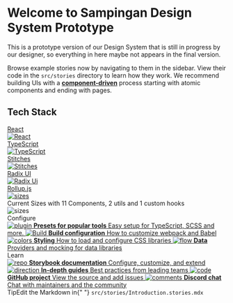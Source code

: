 
<Meta title="Getting Started/Introduction" />

<style>{`
 .subheading {
  --mediumdark: "#999999";
  font-weight: 900;
  font-size: 13px;
  color: #999;
  letter-spacing: 6px;
  line-height: 24px;
  text-transform: uppercase;
  margin-bottom: 12px;
  margin-top: 40px;
}

.link-list {
  display: grid;
  grid-template-columns: 1fr;
  grid-template-rows: 1fr 1fr;
  row-gap: 10px;
}

@media (min-width: 620px) {
  .link-list {
    row-gap: 20px;
    column-gap: 20px;
    grid-template-columns: 1fr 1fr;
  }
}

@media all and (-ms-high-contrast: none) {
  .link-list {
    display: -ms-grid;
    -ms-grid-columns: 1fr 1fr;
    -ms-grid-rows: 1fr 1fr;
  }
}
.tech-stack-container {
  display: flex;
  flex-wrap: wrap;
  justify-content: center;
  align-items: center;
}
.tech-stack-container section {
  margin: 0 5px;
}
.tech-stack {
  width: 200px;
  height: auto;
  object-fit:contain;
}

.link-item {
  display: block;
  padding: 20px 30px 20px 15px;
  border: 1px solid #00000010;
  border-radius: 5px;
  transition: background 150ms ease-out, border 150ms ease-out,
    transform 150ms ease-out;
  color: #333333;
  display: flex;
  align-items: flex-start;
}

.link-item:hover {
  border-color: #1ea7fd50;
  transform: translate3d(0, -3px, 0);
  box-shadow: rgba(0, 0, 0, 0.08) 0 3px 10px 0;
}

.link-item:active {
  border-color: #1ea7fd;
  transform: translate3d(0, 0, 0);
}

.link-item strong {
  font-weight: 700;
  display: block;
  margin-bottom: 2px;
}

.link-item img {
  height: 40px;
  width: 40px;
  margin-right: 15px;
  flex: none;
}

.link-item span {
  font-size: 14px;
  line-height: 20px;
}

.tip {
  display: inline-block;
  border-radius: 1em;
  font-size: 11px;
  line-height: 12px;
  font-weight: 700;
  background: #e7fdd8;
  color: #66bf3c;
  padding: 4px 12px;
  margin-right: 10px;
  vertical-align: top;
}

.tip-wrapper {
  font-size: 13px;
  line-height: 20px;
  margin-top: 40px;
  margin-bottom: 40px;
}

.tip-wrapper code {
  font-size: 12px;
  display: inline-block;
}

`}</style>

# Welcome to Sampingan Design System Prototype

This is a prototype version of our Design System that is still in progress by our designer, so everything in here maybe not appears in the final version.

Browse example stories now by navigating to them in the sidebar.
View their code in the `src/stories` directory to learn how they work.
We recommend building UIs with a [**component-driven**](https://componentdriven.org) process starting with atomic components and ending with pages.

## Tech Stack

<div className="tech-stack-container">
  <section>
    <a href="https://reactjs.org" target="_blank" rel="noopener noreferrer">
      <div className="subheading">React</div>
      <img
        className="tech-stack"
        src="https://ms314006.github.io/static/b7a8f321b0bbc07ca9b9d22a7a505ed5/97b31/React.jpg"
        alt="React"
      />
    </a>
  </section>
  <section>
    <a
      href="https://www.typescriptlang.org"
      target="_blank"
      rel="noopener noreferrer"
    >
      <div className="subheading">TypeScript</div>
      <img
        className="tech-stack"
        src="https://encrypted-tbn0.gstatic.com/images?q=tbn:ANd9GcT7nRCQkz-T3MShDtx3Tk5mEKqIMzr4tteXK2FDCCrtH_rw0BOFGlkuc5bcNYHsa3HIWUs&usqp=CAU"
        alt="TypeScript"
      />
    </a>
  </section>
  <section>
    <a href="https://stitches.dev" target="_blank" rel="noopener noreferrer">
      <div className="subheading">Stitches</div>
      <img
        className="tech-stack"
        src="https://user-images.githubusercontent.com/372831/112011920-03e21400-8b29-11eb-9c9a-4e14d5a1f575.png"
        alt="Stitches"
      />
    </a>
  </section>
  <section>
    <a href="https://stitches.dev" target="_blank" rel="noopener noreferrer">
      <div className="subheading">Radix UI</div>
      <img
        className="tech-stack"
        src="https://repository-images.githubusercontent.com/273499522/8ab2ae00-3f88-11eb-9d12-b77ddf7934c7"
        alt="Radix Ui"
      />
    </a>
  </section>
  <section>
    <a
      href="https://rollupjs.org/guide/en/"
      target="_blank"
      rel="noopener noreferrer"
    >
      <div className="subheading">Rollup.js</div>
      <img
        className="tech-stack"
        src="https://rollupjs.org/images/twitter-card.jpg"
        alt="sizes"
      />
    </a>
  </section>
</div>

<div>
  <div className="subheading">Current Sizes with 11 Components, 2 utils and 1 custom hooks</div>
  <img
    src="https://github.com/excalibur995/sampingan-ui-stitches/blob/main/src/static/assets/images/size-limit.png?raw=true"
    alt="sizes"
  />
</div>

<div className="subheading">Configure</div>

<div className="link-list">
  <a
    className="link-item"
    href="https://storybook.js.org/docs/react/addons/addon-types"
    target="_blank"
  >
    <img src={Plugin} alt="plugin" />
    <span>
      <strong>Presets for popular tools</strong>
      Easy setup for TypeScript, SCSS and more.
    </span>
  </a>
  <a
    className="link-item"
    href="https://storybook.js.org/docs/react/configure/webpack"
    target="_blank"
  >
    <img src={StackAlt} alt="Build" />
    <span>
      <strong>Build configuration</strong>
      How to customize webpack and Babel
    </span>
  </a>
  <a
    className="link-item"
    href="https://storybook.js.org/docs/react/configure/styling-and-css"
    target="_blank"
  >
    <img src={Colors} alt="colors" />
    <span>
      <strong>Styling</strong>
      How to load and configure CSS libraries
    </span>
  </a>
  <a
    className="link-item"
    href="https://storybook.js.org/docs/react/get-started/setup#configure-storybook-for-your-stack"
    target="_blank"
  >
    <img src={Flow} alt="flow" />
    <span>
      <strong>Data</strong>
      Providers and mocking for data libraries
    </span>
  </a>
</div>

<div className="subheading">Learn</div>

<div className="link-list">
  <a className="link-item" href="https://storybook.js.org/docs" target="_blank">
    <img src={Repo} alt="repo" />
    <span>
      <strong>Storybook documentation</strong>
      Configure, customize, and extend
    </span>
  </a>
  <a
    className="link-item"
    href="https://storybook.js.org/tutorials/"
    target="_blank"
  >
    <img src={Direction} alt="direction" />
    <span>
      <strong>In-depth guides</strong>
      Best practices from leading teams
    </span>
  </a>
  <a
    className="link-item"
    href="https://github.com/storybookjs/storybook"
    target="_blank"
  >
    <img src={Code} alt="code" />
    <span>
      <strong>GitHub project</strong>
      View the source and add issues
    </span>
  </a>
  <a className="link-item" href="https://discord.gg/storybook" target="_blank">
    <img src={Comments} alt="comments" />
    <span>
      <strong>Discord chat</strong>
      Chat with maintainers and the community
    </span>
  </a>
</div>

<div className="tip-wrapper">
  <span className="tip">Tip</span>Edit the Markdown in{" "}
  <code>src/stories/Introduction.stories.mdx</code>
</div>
